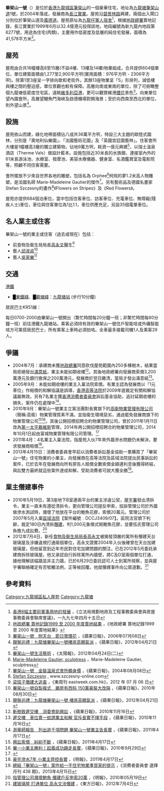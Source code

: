 {{Infobox_housinghk
|name = 畢架山一號<br />One Beacon Hill
|address = [[香港|香港]][[九龍|九龍]][[九龍塘|九龍塘]][[筆架山道|筆架山道]]1號
|logo= 
|photo= One Beacon Hill 2016.jpg
|phototitle = 畢架山一號附近一帶的住宅
|developer = [[長江實業集團|長江實業集團]]
|use = 住宅
|blocknumber = 第一期：1座、2座、3座、10座、17座、1期停車場(A區)<br />第二期：5座、6座、7座、2期停車場(B區)<br />第三期：8座、9座、11座、12座、3期停車場(C區)<br />第四期：15座、16座、18座、19座、4期停車場(D區)、住客會所大樓<br />
|yearofcompletion = 2004年
|facilities = 住客會所大樓、三大主題歐陸式園林、停車場、居民巴士等
}}
'''畢架山一號'''（{{lang-en|One Beacon Hill}}）是位於[[香港|香港]][[九龍城區|九龍城區]][[筆架山_(香港)|筆架山]]的一個豪華住宅，地址為[[九龍塘|九龍塘]][[筆架山道|筆架山道]]1號，於2004年落成，發展商為[[長江實業|長江實業]]。屋苑沿[[碧景林路|碧景林路]]興建，兩個出入閘口分別位於筆架山道及[[義德道|義德道]]。屋苑原址為[[九龍仔軍人宿舍|九龍仔軍人宿舍]]<ref>[https://www.legco.gov.hk/yr96-97/chinese/panels/plw/papers/pl1504ja.htm 香港8幅主要前軍事用地的發展] {{Wayback|url=https://www.legco.gov.hk/yr96-97/chinese/panels/plw/papers/pl1504ja.htm |date=20191015035237 }}，《立法局規劃地政及工程事務委員會與房屋事務委員會聯席會議》，一九九七年四月十五日</ref>，根據[[地政總署|地政總署]]賣地記錄，長江實業於1999年6月以32.4億港元投得該地，地段編號為新九龍內地段第6277號，用途為住宅(丙類)，主要用作低密度及低層的純住宅發展，面積為41,578平方米<ref>[http://www.landsd.gov.hk/tc/landsale/1999-2000.htm 地政總署 賣地記錄1999 至 2000 年度賣地結果] {{Wayback|url=http://www.landsd.gov.hk/tc/landsale/1999-2000.htm |date=20170901224827 }}，《地政總署 賣地記錄1999 至 2000 年度賣地結果》</ref>。

==屋苑==
屋苑由合共16幢樓高8至15層(不設4樓、13樓及14樓)物業組成，合共提供604個單位，單位建築面積由1,277至2,900平方呎(實用面積：976平方呎 - 2306平方呎)。除第1至3座呈一字排向歌和老街外，其餘13座物業呈「S」形排列，減低樓與樓之間的壓迫感，單位景觀也較有保障。高層向南或東南的單位，除了可俯瞰整個九龍塘低密度住宅區，遠眺[[維多利亞港|維多利亞港]]，更可以觀賞維港[[煙花|煙花]]景色<ref>[https://hk.finance.appledaily.com/finance/daily/article/20060708/6107408 畢架山一號　附天台　節日賞煙花] {{Wayback|url=https://hk.finance.appledaily.com/finance/daily/article/20060708/6107408 |date=20180118122629 }}，《蘋果日報》，2006年07月08日</ref>。向東單位望內園會所，高層望鯉魚門海峽及啟德機場對開海景；至於向西南至西北的單位，則外望山景<ref>[https://hk.finance.appledaily.com/finance/daily/article/20120421/16267929 靚盤巡禮：九龍塘畢架山一號樓底高顯氣派] {{Wayback|url=https://hk.finance.appledaily.com/finance/daily/article/20120421/16267929 |date=20180118181045 }}，《蘋果日報》，2012年04月21日</ref>。

==設施==
屋苑依山而建，綠化地帶面積佔八成共36萬平方呎，特設三大主題的歐陸式園林，分別是「奧地利仙樂園」、「法國藝術花園」及「英國宮廷園藝林」。住客會所大樓是1幢樓高3層的獨立建築物，佔地9萬方呎，耗資一億元興建<ref>[http://the-sun.on.cc/cnt/finance/20120424/00436_092.html 畢架山一號生活藝術] {{Wayback|url=http://the-sun.on.cc/cnt/finance/20120424/00436_092.html |date=20120504164743 }}，《太陽報》，2012年04月24日(二)</ref>，以瑞士溫泉酒店（Therme Vals）做設計藍本。設施包括近30米長的水族館、連接室內外的61米長游泳池、水療室、按摩池、美容水療儀器、健身室、名酒鑑賞室及電影院等，照顧不同住客需要。

會所擺放不少來自世界各地的雕塑，包括名為 Orphee<ref>[http://www.mmgautier.com/Cadre.php?lng=en Marie-Madeleine Gautier, sculptress] {{Wayback|url=http://www.mmgautier.com/Cadre.php?lng=en |date=20150213015838 }}，Marie-Madeleine Gautier, sculptress</ref>柯飛的夢1.2米高人物雕塑，是法國名師 Marie-Madeleine Gautier的傑作<ref>[https://hk.finance.appledaily.com/finance/daily/article/20040808/4225370 畢架山一號　金裝溫泉式會所顯身價] {{Wayback|url=https://hk.finance.appledaily.com/finance/daily/article/20040808/4225370 |date=20180118181303 }}，《蘋果日報》，2004年08月08日</ref>。另有藝術品及德國名畫家Stefan Szczesny的畫作<ref>[http://www.szczesny-online.com/works.php?cat1=5&cat2=0&cat3=3 Stefan Szczesny] {{Wayback|url=http://www.szczesny-online.com/works.php?cat1=5&cat2=0&cat3=3 |date=20180118181918 }}, www.szczesny-online.com</ref>《Flowers on Stripes》及《Red Flowers》。

屋苑亦提供684個泊車位，當中包括住客車位、訪客車位、充電車位、無障礙(殘疾人士)車位，車位與住客單位為1比1.1，車位供應充足，另設35個電單車位。

==名人業主或住客==
畢架山一號的業主或住客（過去或現在）包括：
*前食物及衞生局局長[[高永文|高永文]]醫生<ref>[http://eastweek.my-magazine.me/main/20747 梁班子僭建大追查] {{Wayback|url=http://eastweek.my-magazine.me/main/20747 |date=20180115184544 }}，《東周刊 eastweek.com.hk》，2012 年 07 月 06 日</ref>
*藝人[[邱淑貞|邱淑貞]]<ref>[https://hk.finance.appledaily.com/finance/daily/article/20100830/14396419 畢架山一號自製複式　廳房有西斜 150萬豪裝大改隔] {{Wayback|url=https://hk.finance.appledaily.com/finance/daily/article/20100830/14396419 |date=20180119120944 }}，《蘋果日報》，2010年08月30日</ref>
*藝人[[吳家樂|吳家樂]]<ref>[https://hk.finance.appledaily.com/finance/daily/article/20120421/16267929 靚盤巡禮：九龍塘畢架山一號 樓底高顯氣派] {{Wayback|url=https://hk.finance.appledaily.com/finance/daily/article/20120421/16267929 |date=20180118181045 }}，《蘋果日報》，2012年04月21日</ref>

==交通==
;[[港鐵|港鐵]]
*<font color="{{東鐵綫色彩}}">█</font>[[東鐵綫|東鐵綫]]、<font color="{{觀塘綫色彩}}">█</font>[[觀塘綫|觀塘綫]]：[[九龍塘站_(香港)|九龍塘站]] (步行10分鐘)

;居民巴士KR51線：

每日0700-2000由畢架山一號開出（繁忙時間每20分鐘一班；非繁忙時間每60分鐘一班）前往港鐵九龍塘站。乘客必須持有效的畢架山一號住戶智能咭或外傭智能咭方可乘搭居民巴士，所有乘客上車時必須拍咭。全車最多接載司機1人及乘客29人。

{{九龍居民巴士簡單列表|KR51}}

==爭議==
*2004年7月：承建商未獲[[地政總署|地政總署]]同意砍伐屋苑範圍內250多棵樹木，結果當局拒絕發出[[滿意紙|滿意紙]]，業主未能如期收樓<ref>[http://hk.apple.nextmedia.com/template/apple/art_main.php?iss_id=20101116&sec_id=4104&subsec_id=11867&art_id=14666539 斬樹致遲交樓　消委會助興訟] {{Wayback|url=http://hk.apple.nextmedia.com/template/apple/art_main.php?iss_id=20101116&sec_id=4104&subsec_id=11867&art_id=14666539 |date=20110121033634 }}，《蘋果日報》，2010年11月16日</ref>。其後地政總署向發展商索償3,200萬港元及銀行擔保之200萬港元，發展商於翌日繳清，當局才發出滿意紙<ref>[http://hk.apple.nextmedia.com/template/apple/art_main.php?iss_id=20101116&sec_id=4104&subsec_id=11867&art_id=14666537 遲交樓　車位賣一蚊誘業主和解 官斥長實不擇手段] {{Wayback|url=http://hk.apple.nextmedia.com/template/apple/art_main.php?iss_id=20101116&sec_id=4104&subsec_id=11867&art_id=14666537 |date=20110120040930 }}，《蘋果日報》，2010年11月16日</ref>。
*2005年9月：未能如期收樓的業主入稟法院索償。有業主認為發展商以「1元車位」作賠償的和解協議是誤導，[[香港高等法院|香港高等法院]]於2009年底裁定有關和解協議屬無效。另有7名業主獲[[香港消費者委員會|香港消費者委員會]]訴訟基金協助，追討延期收樓的損失，案件仍在處理中<ref>[http://hk.apple.nextmedia.com/template/apple/art_main.php?iss_id=20110417&sec_id=4104&subsec_id=11867&art_id=15174453 測量師報告　列出逾千項問題 畢架山一號業主告長實] {{Wayback|url=http://hk.apple.nextmedia.com/template/apple/art_main.php?iss_id=20110417&sec_id=4104&subsec_id=11867&art_id=15174453 |date=20110420061606 }}，《蘋果日報》，2011年4月17日</ref>。
*2010年9月：畢架山一號業主立案法團對長實旗下的[[高衛物業管理有限公司|高衛物業管理有限公司]]（簡稱:高衛）物業管理質素不滿，並指衛生環境惡劣，通過罷免發展商旗下的物業管理公司<ref>[http://hk.apple.nextmedia.com/template/apple/art_main.php?iss_id=20110417&sec_id=4104&subsec_id=11867&art_id=15174454 興訟索償　糾紛不斷] {{Wayback|url=http://hk.apple.nextmedia.com/template/apple/art_main.php?iss_id=20110417&sec_id=4104&subsec_id=11867&art_id=15174454 |date=20110420061612 }}，《蘋果日報》，2011年4月17日</ref><ref>[http://www1.hk.apple.nextmedia.com/template/apple/art_main.php?iss_id=20100929&sec_id=4104&art_id=14500361 畢一小業主勝利！起義成功踢走長實]{{Dead link}}，《蘋果日報》，2010年9月29日</ref>。其後公開招標招聘合約物業管理公司，曾於2011年1月11日改為[[第一太平戴維斯|第一太平戴維斯]]管理，2014年再公開招標招聘合約物業管理公司，2014年10月1日起由富城物業管理有限公司管理。<ref>{{Cite web |url=http://www.urban.com.hk/chi/news/16005PRC.pdf |title=富城集團連奪「保安服務最佳培訓特別大獎」 第一類別牌照保安服務金獎及銀獎 -2016年4月18日 |accessdate=2017年8月10日 |archive-date=2017年8月10日 |archive-url=https://web.archive.org/web/20170810212134/http://www.urban.com.hk/chi/news/16005PRC.pdf |dead-url=no }}</ref>
*2011年4月：4名業主入稟法院，指屋苑入伙7年來外牆滲水問題仍未解決，要求發展商賠償<ref>[http://hk.news.yahoo.com/article/110416/4/nud3.html 豪宅滲水7年 小業主齊控長實] {{Wayback|url=http://hk.news.yahoo.com/article/110416/4/nud3.html |date=20110419113135 }}，《明報》，2011年4月17日</ref>。 
*2013年4月15日：消費者委員會早前以消費者訴訟基金協助一羣購買了「畢架山一號」住宅物業的小業主，向發展商在高等法院及區域法院提出民事訴訟的案件，已於去年在發展商向所有原告人賠償全數索償金額連利息後獲得終結，與訟雙方最終就這些案件達成和解，受助消費者可說大獲全勝<ref>[https://www.consumer.org.hk/ws_chi/choice/438_12 總結「畢架山一號」案件給一手住宅物業準買家的提示] {{Wayback|url=https://www.consumer.org.hk/ws_chi/choice/438_12 |date=20210515050050 }}，《消費者委員會 選擇月刊 438 期》，2013年4月15日</ref>。   

==業主僭建事件==
*2010年5月19日，第3座地下B室連兩平台的業主涉違公契，[[屋宇署|屋宇署]]發出清拆令，業主一直未有遵從清拆令，更向管理公司提反申索，投訴管理公司於外牆做滲水測試時，濺壞了他放在平台的鮑魚花膠，索償20萬元。管理公司於2007年5月入稟[[區域法院|區域法院]]【案件編號﹕DCCJ3409/07】。區院法官頒下判辭，裁定180日內清拆[[僭建|僭建]]，判1,000元象徵式賠鮑魚花膠，並要伍氏管理公司負擔九成訟費。<ref>[http://dailynews.sina.com/bg/chn/chnpolitics/mingpao/20100519/15061455776.html 指管理公司濺壞鮑魚 僭建戶反申索20萬] {{Wayback|url=http://dailynews.sina.com/bg/chn/chnpolitics/mingpao/20100519/15061455776.html |date=20180119120458 }}，《明報》，2010年05月19日</ref>
*2012年7月4日，新任[[食物及衞生局局長|食物及衞生局局長]][[高永文|高永文]]被揭發頂層的寓所有僭建天台玻璃屋及涉嫌違規打通兩個單位，高永文證實2004年入伙後確曾在天台加建玻璃屋，但他留意到近年市民對住宅加建問題的關注，已在2012年5月委託承建商拆除玻璃屋。他又承認自行拆除寓所內牆壁，將C及D室兩個單位打通，據他理解該幅牆並非主力牆，已於6月29日委託認可人士到寓所視察，並與屋宇署聯絡確定有否牴觸法例，正等候回覆。他就僭建事件向公眾道歉。<ref>[http://orientaldaily.on.cc/cnt/news/20120704/00176_015.html 建玻璃屋 打通單位 高永文涉僭建] {{Wayback|url=http://orientaldaily.on.cc/cnt/news/20120704/00176_015.html |date=20180119175458 }}，《東方日報》，2012年7月4日</ref>

==參考資料==
{{reflist}}

{{長江實業}}

[[Category:九龍城區私人屋苑|Category:九龍城區私人屋苑]]
[[Category:九龍塘|Category:九龍塘]]